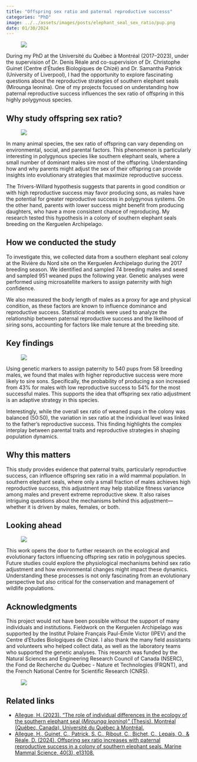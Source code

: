```yaml
---
title: "Offspring sex ratio and paternal reproductive successs"
categories: "PhD"
image: ../../assets/images/posts/elephant_seal_sex_ratio/pup.png
date: 01/30/2024
---
```


<figure class="post-figure float-end">
<img src="../../assets/images/posts/elephant_seal_sex_ratio/male.png" class="round" />
</figure>

During my PhD at the Université du Québec à Montréal (2017–2023), under the supervision of Dr. Denis Réale and co-supervision of Dr. Christophe Guinet (Centre d'Études Biologiques de Chizé) and Dr. Samantha Patrick (University of Liverpool), I had the opportunity to explore fascinating questions about the reproductive strategies of southern elephant seals (Mirounga leonina). One of my projects focused on understanding how paternal reproductive success influences the sex ratio of offspring in this highly polygynous species.

## Why study offspring sex ratio?

<figure class="post-figure float-start">
<img src="../../assets/images/posts/elephant_seal_sex_ratio/mother_pup.png" class="round" />
</figure>

In many animal species, the sex ratio of offspring can vary depending on environmental, social, and parental factors. This phenomenon is particularly interesting in polygynous species like southern elephant seals, where a small number of dominant males sire most of the offspring. Understanding how and why parents might adjust the sex of their offspring can provide insights into evolutionary strategies that maximize reproductive success.

The Trivers-Willard hypothesis suggests that parents in good condition or with high reproductive success may favor producing sons, as males have the potential for greater reproductive success in polygynous systems. On the other hand, parents with lower success might benefit from producing daughters, who have a more consistent chance of reproducing. My research tested this hypothesis in a colony of southern elephant seals breeding on the Kerguelen Archipelago.

## How we conducted the study

To investigate this, we collected data from a southern elephant seal colony at the Rivière du Nord site on the Kerguelen Archipelago during the 2017 breeding season. We identified and sampled 74 breeding males and sexed and sampled 951 weaned pups the following year. Genetic analyses were performed using microsatellite markers to assign paternity with high confidence.

We also measured the body length of males as a proxy for age and physical condition, as these factors are known to influence dominance and reproductive success. Statistical models were used to analyze the relationship between paternal reproductive success and the likelihood of siring sons, accounting for factors like male tenure at the breeding site.

## Key findings

<figure class="post-figure float-start">
<img src="../../assets/images/posts/elephant_seal_sex_ratio/males.png" class="round" />
</figure>

Using genetic markers to assign paternity to 540 pups from 58 breeding males, we found that males with higher reproductive success were more likely to sire sons. Specifically, the probability of producing a son increased from 43% for males with low reproductive success to 54% for the most successful males. This supports the idea that offspring sex ratio adjustment is an adaptive strategy in this species.

Interestingly, while the overall sex ratio of weaned pups in the colony was balanced (50:50), the variation in sex ratio at the individual level was linked to the father's reproductive success. This finding highlights the complex interplay between parental traits and reproductive strategies in shaping population dynamics.

## Why this matters

This study provides evidence that paternal traits, particularly reproductive success, can influence offspring sex ratio in a wild mammal population. In southern elephant seals, where only a small fraction of males achieves high reproductive success, this adjustment may help stabilize fitness variance among males and prevent extreme reproductive skew. It also raises intriguing questions about the mechanisms behind this adjustment—whether it is driven by males, females, or both.

## Looking ahead

<figure class="post-figure float-end">
<img src="../../assets/images/posts/elephant_seal_sex_ratio/pups.png" class="round" />
</figure>

This work opens the door to further research on the ecological and evolutionary factors influencing offspring sex ratio in polygynous species. Future studies could explore the physiological mechanisms behind sex ratio adjustment and how environmental changes might impact these dynamics. Understanding these processes is not only fascinating from an evolutionary perspective but also critical for the conservation and management of wildlife populations.

## Acknowledgments

This project would not have been possible without the support of many individuals and institutions. Fieldwork on the Kerguelen Archipelago was supported by the Institut Polaire Français Paul-Émile Victor (IPEV) and the Centre d'Études Biologiques de Chizé. I also thank the many field assistants and volunteers who helped collect data, as well as the laboratory teams who supported the genetic analyses. This research was funded by the Natural Sciences and Engineering Research Council of Canada (NSERC), the Fond de Recherche du Québec - Nature et Technologies (FRQNT), and the French National Centre for Scientific Research (CNRS).

<figure>
<img src="../../assets/images/posts/elephant_seal_sex_ratio/site.png" class="img-fluid round"/>
</figure>


## Related links

- [Allegue, H. (2023). "The role of individual differences in the ecology of the southern elephant seal (*Mirounga leonina*)" (Thesis). Montréal (Québec, Canada), Université du Québec à Montréal.](http://archipel.uqam.ca/id/eprint/16596){.uri target="_blank"}
- [Allegue, H., Guinet, C., Patrick, S. C., Ribout, C., Bichet, C., Lepais, O., & Réale, D. (2024). Offspring sex ratio increases with paternal reproductive success in a colony of southern elephant seals. Marine Mammal Science, 40(3), e13108.](https://doi.org/10.1111/mms.13108){.uri target="_blank"}